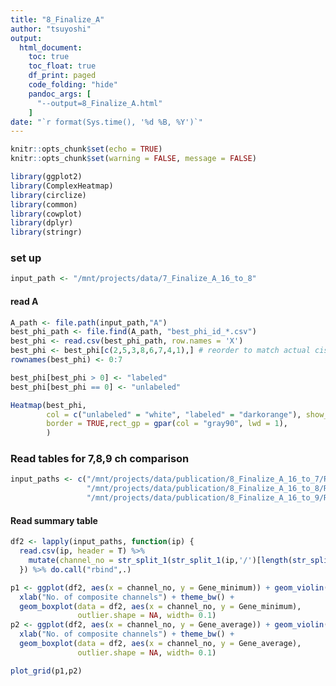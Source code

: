 ```yaml
---
title: "8_Finalize_A"
author: "tsuyoshi"
output: 
  html_document:
    toc: true
    toc_float: true
    df_print: paged
    code_folding: "hide"
    pandoc_args: [ 
      "--output=8_Finalize_A.html" 
    ]
date: "`r format(Sys.time(), '%d %B, %Y')`"
---
```


```r
knitr::opts_chunk$set(echo = TRUE)
knitr::opts_chunk$set(warning = FALSE, message = FALSE)
```

```r
library(ggplot2)
library(ComplexHeatmap)
library(circlize)
library(common)
library(cowplot)
library(dplyr)
library(stringr)
```


### set up

```r
input_path <- "/mnt/projects/data/7_Finalize_A_16_to_8"
```


#### read A
```r
A_path <- file.path(input_path,"A")
best_phi_path <- file.find(A_path, "best_phi_id_*.csv")
best_phi <- read.csv(best_phi_path, row.names = 'X')
best_phi <- best_phi[c(2,5,3,8,6,7,4,1),] # reorder to match actual cisi channel order
rownames(best_phi) <- 0:7

best_phi[best_phi > 0] <- "labeled"
best_phi[best_phi == 0] <- "unlabeled"
```


```r
Heatmap(best_phi, 
        col = c("unlabeled" = "white", "labeled" = "darkorange"), show_heatmap_legend = F,
        border = TRUE,rect_gp = gpar(col = "gray90", lwd = 1),
        )
```




### Read tables for 7,8,9 ch comparison
```r
input_paths <- c("/mnt/projects/data/publication/8_Finalize_A_16_to_7/R2_result_A.csv",
                 "/mnt/projects/data/publication/8_Finalize_A_16_to_8/R2_result_A.csv",
                 "/mnt/projects/data/publication/8_Finalize_A_16_to_9/R2_result_A.csv")
```

#### Read summary table
```r
df2 <- lapply(input_paths, function(ip) {
  read.csv(ip, header = T) %>% 
    mutate(channel_no = str_split_1(str_split_1(ip,'/')[length(str_split_1(ip,'/'))-1],'_')[6] )
  }) %>% do.call("rbind",.)
```



```r

p1 <- ggplot(df2, aes(x = channel_no, y = Gene_minimum)) + geom_violin(fill = 'gray') + 
  xlab("No. of composite channels") + theme_bw() + 
  geom_boxplot(data = df2, aes(x = channel_no, y = Gene_minimum), 
               outlier.shape = NA, width= 0.1)
p2 <- ggplot(df2, aes(x = channel_no, y = Gene_average)) + geom_violin(fill = 'gray') + 
  xlab("No. of composite channels") + theme_bw() + 
  geom_boxplot(data = df2, aes(x = channel_no, y = Gene_average), 
               outlier.shape = NA, width= 0.1)

plot_grid(p1,p2)
```






